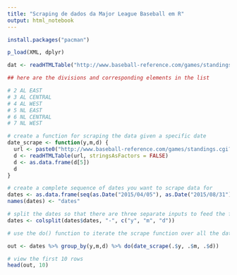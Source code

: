 ```yaml
---
title: "Scraping de dados da Major League Baseball em R"
output: html_notebook
---
```


```r
install.packages("pacman")
```

```r
p_load(XML, dplyr)

dat <- readHTMLTable("http://www.baseball-reference.com/games/standings.cgi?year=2015&month=08&day=31&submit=Submit+Date")

## here are the divisions and corresponding elements in the list

# 2 AL EAST
# 3 AL CENTRAL
# 4 AL WEST
# 5 NL EAST
# 6 NL CENTRAL
# 7 NL WEST
```

```r
# create a function for scraping the data given a specific date
date_scrape <- function(y,m,d) {
  url <- paste0("http://www.baseball-reference.com/games/standings.cgi?year=",y,"&month=",m, "&day=",d,"&submit=Submit+Date")
  d <- readHTMLTable(url, stringsAsFactors = FALSE)
  d <- as.data.frame(d[5])
  d
}

# create a complete sequence of dates you want to scrape data for
dates <- as.data.frame(seq(as.Date("2015/04/05"), as.Date("2015/08/31"), by = "days"))
names(dates) <- "dates" 

# split the dates so that there are three separate inputs to feed the function
dates <- colsplit(dates$dates, "-", c("y", "m", "d"))

# use the do() function to iterate the scrape function over all the dates

out <- dates %>% group_by(y,m,d) %>% do(date_scrape(.$y, .$m, .$d))

# view the first 10 rows
head(out, 10)
```